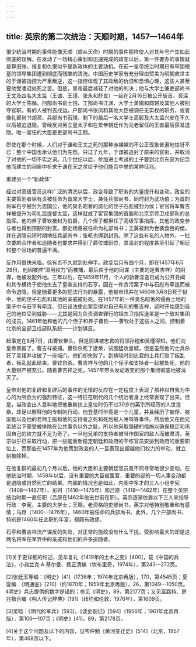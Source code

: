 ```yaml
---
---
---
```

title: 英宗的第二次统治：天顺时期，1457—1464年
---



很少统治时期的事件能像天顺（顺从天命）时期的事件那样使人对其年号产生如此彻底的误解。在发动了一场精心策划和迅速完成的政变以后，第一件要办的事情就是算旧账。报复和仇恨似乎是新政体的主要动机。在前一皇帝统治时期已有牢固根基的领导集团遭到彻底而残酷的清洗。中国历史学家有充分理由赞美为明朝救世主的于谦被指控为严重叛逆，这一指控体现了其政敌的仇恨和恐惧心理，这些人甚至要他受凌迟处死之苦。但是，皇帝最后减轻了对他的判决；他与大学士兼吏部尚书王文及四名大太监（王诚、王瑾、张永和舒良）一起在2月16日被公开斩首。资深的大学士陈循、刑部尚书俞士悦、工部尚书江渊、大学士萧鎡和商辂及其他人被削夺官职，有的人被判去戍边。户部尚书张凤和其他大臣被调任无实权的职务，或者像礼部尚书胡濙、兵部尚书石璞、剩下的最后一名大学士高榖及大太监兴安在不久以后被迫退隐。曾经反对另立皇太子和在景帝朝廷作为元老留任的王直最后获准退隐。唯一留任的大臣是吏部尚书王翱。

即使在那个时候，人们对于谦和王文之死的那种赤裸裸的不公正现象普遍地惊讶不已：整个中国也承认他们为先烈。只过了九年，于谦被追封了原来的官衔，并取消了对他的一切不实之词。几个世纪以后，参加进士考试的士子要到北京东部为纪念他而建立的祠庙中祈求于谦在天之灵给予他们能否中举的某种征兆。





重建另一个“新政体”

经过对高级官员这样广泛的清洗以后，政变导致了职务的大量提升和变动。政变的主要策划者徐有贞被任命为首席大学士，兼任兵部尚书，同时封为武功伯；为首的将军石亨被封为忠国公，他的臭名昭著的腐化的侄子石彪被封为侯；宦官将军曹吉祥被提升为司礼监提督太监，这样就成了宦官集团的首脑和北京京师卫戍部队的总指挥。他的养子曹钦被封为伯爵，几个侄子都担任了高级军事指挥。其他的政变参与者也得到预期的封赏。御史杨善被任命为礼部尚书；王冀被封为世袭食邑的侯，并在退隐前短时期地任兵部尚书；张軏也得到封邑。除了这些有名的人物外，一批次要的合作者和追随者也要求并得到了爵位或职位，其滥封的程度甚至引起了朝廷和整个官场的普遍不满。

反作用很快来临。徐有贞不久就到处伸手。政变后只有四个月，即在1457年6月28日，他因被控“滥用权力”而被捕，最后由于他的同谋（主要的是曹吉祥）的阴谋，他被发配外地。三年以后，在1459年11月，个人的骄奢淫逸已成为公开丑闻和其专横终于使他失去了皇帝支持的石亨，因在一件贪污案子中与石彪有牵连而被命令退隐。但是随着更多的犯法行为的暴露，他被审讯并在1460年3月8日死于狱中。他的侄子石彪和其他的亲戚被处死。在1457年的一件臭名昭著的侵吞土地的案子中与石亨有牵连、但已设法使此案变得对自己有利的曹吉祥，这时开始感到自己的地位受到威胁——尤其是因为负责调查罪行的锦衣卫指挥逯杲是一个敌对集团的成员。1461年他和他的几个侄子和养子曹钦——曹钦处于这些人之间，控制着北京的全部卫戍部队系统——计划谋反。

起事定在8月7日，由曹钦带头，但是阴谋被忠君的将领孙镗和吴瑾得知，他们向皇帝禀报了。曹吉祥被捕。曹钦杀死了逯杲，试图猛攻皇城，但是虽然他的士兵杀死了吴瑾并攻破了一座城门，他们却失败了。到拂晓时刻忠君的士兵打败了叛乱者，叛乱就此结束。曹钦自杀。曹吉祥与他的几个侄子和支持者一起被处死，他的大量财产被充公。随着曹吉祥之死，1457年带头发动政变的那个集团彻底地被消灭了。

皇帝对他的复辟和复辟后的事件的无情的反应在一定程度上表现了那种以自我为中心的为所欲为的强烈特征，这一特征在明代的几个统治者身上经常表现了出来。但是，当政变出人意料地把他重新扶上皇位时仍不过30岁的英宗所经历的人世沧桑，却足以解释他的专制的行动。他登基时毕竟是一个儿童，并且经历了被俘、被废黜以及他的老师王振和他的支持者之死和死后被人唾骂等事件。然后他又在他兄弟统治下蒙受被排除在公共事务以外之耻。所以他采取强硬的措施以确保稳定和巩固自己的权力就不足为奇了。一旦他兄弟的支持者被当作国家的敌人而被肃清，英宗似乎已采取行动，把一些能重新稳定朝廷和政府的干练官员安排到政府的重要职位上，而那些在1457年为他策划政变的人一旦表现出超越他们权力的举动，就立刻被除掉。

在他复辟的最初几个月以后，他的大臣和主要朝廷官员竟不同寻常地很少变动。在他统治时期，1458年以后，没有重要的大臣被罢官，重要的部的一切人事变动都是退隐或自然死亡的结果。内阁的情况也是如此，内阁中多才的三人小组李宪（1408—1467年）、彭时（1416—1475年）和吕原（1418—1462年）在整个英宗统治时期一直任职（吕原在1462年他去世前在职）。英宗逐渐依靠以下三人来指导行政：李宪，主要的大学士；王翱，老资格的吏部尚书，英宗对他特别敬重和有感情；马昂（1400—1476年），1460年被任命的兵部尚书。此外，几个户部尚书，特别是1460年任此职的年富，都颇有政绩。

石亨和曹吉祥流产谋反的失败，对正常的施政没有什么干扰。受影响最大的却是这两名将军在军界中的亲戚和他们的许多追随者。



***



[1]关于更详细的论述，见牟复礼《1419年的土木之变》[400]，载《中国的兵法》，小弗兰克·A.基尔曼、费正清编（坎布里奇，1974年），第243—272页。

[2]张廷玉等编：《明史》[41]（1736年；1974年北京再版），170，第4545页；夏燮编：《明通鉴》[210]（约1870年；1959年北京再版），26，第1049—1050页。《明史》兵志提供的数字是错的；参见《明史》，89，第2177页；又见富路特、房兆楹合编《明人传记辞典》[191]（纽约和伦敦，1976年），第1609页。

[3]吴晗：《明代的军兵》[593]，《读史劄记》[594]（1956年；1961年北京再版），第106—107页；《明史》[41]，89，第2178页。

[4]关于这个问题及以下的内容，见岑仲勉《黄河变迁史》[514]（北京，1957年），第468页以下。